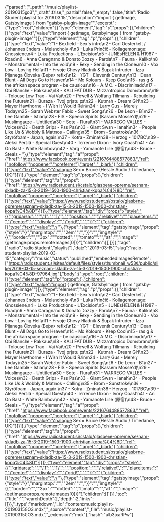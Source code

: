 {"parsed":{"_path":"/music/playlist-20190315go3","_draft":false,"_partial":false,"_empty":false,"title":"Radio Študent playlist for 2019.03.15","description":"import { getImage, GatsbyImage } from \"gatsby-plugin-image\"","excerpt":{"type":"root","children":[{"type":"element","tag":"p","props":{},"children":[{"type":"text","value":"import { getImage, GatsbyImage } from \"gatsby-plugin-image\""}]},{"type":"element","tag":"p","props":{},"children":[{"type":"text","value":"1 - Bexfield - Bex's intro\n2 - Carl Oesterhelt / Johannes Enders - Melancholy 4\n3 - Luka Prinčič - Kollagemontage: Gnossiene\n4 - Luka Productions - L'Excision\n5 - JUNEsHELEN & H1987 - Road\n6 - Anna Caragnano & Donato Dozzy - Parola\n7 - Fauna - Kaliko\n8 - Monstrumental - Into the void\n9 - Rexy - Sending in the Clones\n10 - Vox Low - Loving Hell\n11 - Hrvoje Chevy Hladnik & Šupak Intruder - Izza Pijanega Človeka (Бе́рия refix)\n12 - YGT - Eleventh Century\n13 - Dean Blunt - All Dogs Go to Heaven\n14 - Mo Kolours - Keep Cool\n15 - ras g & the afrikan space program - be causious\n16 - A.M.C. - Discriminado\n17 - Obi Blanche - Rakkaus\n18 - KALI FAT DUB - Mizzantropico Domobrano\n19 - Tolouse Low Trax - Vai Vai\n20 - Powell & Wolfang Tillmans - Rebuilding the Future\n21 - Buraza - Tvoj prjatu ps\n22 - Kutmah - Dream Girl\n23 - Mayer Hawthorne - I Wish It Would Rain\n24 - Larry Gus - Merely Today\n25 - Sarah Webster Fabio - Sweet Songs\n26 - De Leon - B1\n27 - Lee Gamble - Istian\n28 - FIS - Speech Spirits (Kassem Mosse'd)\n29 - Muslimgauze - Untitled\n30 - Sote - Plural\n31 - WARREGO VALLES - Voices\n32 - Death Grips - Pss Pss\n33 - Giant Swan - Ianah\n34 - People Like Us & Wobbly & Matmos - Calling\n35 - Brom - Sunstroke\n36 - Styröfoam - Japan, again.\n37 - Kotra - Zmina\n38 - Herzog - 1017BC\n39 - Aleksi Perälä - Special Guest\n40 - Terrence Dixon - Ivory Coast\n41 - An On Bast - White Rainbow\n42 - Varg - Yamanote Line (原宿)\n43 - Bruce - Steals - "},{"type":"element","tag":"a","props":{"href":"https://www.facebook.com/events/2216764488577863/","rel":["nofollow","noopener","noreferrer"],"target":"_blank"},"children":[{"type":"text","value":"Analogue Sex × Bruce (Hessle Audio / Timedance, UK)"}]}]},{"type":"element","tag":"p","props":{},"children":[{"type":"element","tag":"a","props":{"href":"https://www.radiostudent.si/ostalo/glasbene-opreme/seznam-skladb-za-15-3-2019-1500-1900-christian-kopa%C4%8D","rel":["nofollow","noopener","noreferrer"],"target":"_blank"},"children":[{"type":"text","value":"https://www.radiostudent.si/ostalo/glasbene-opreme/seznam-skladb-za-15-3-2019-1500-1900-christian-kopa%C4%8D"}]}]},{"type":"element","tag":"div","props":{"style":"{{","gridarea:":"","\"1":"","1\",":"","position:":"","\"relative\",":"","placeitems:":"","\"center\",":"","display:":"","\"grid\",":"","}}":""},"children":[{"type":"text","value":"\n  "},{"type":"element","tag":"gatsbyimage","props":{"style":"{{","margintop:":"","\"2em\"":"","}}":"","imgstyle":"{{","border:":"","\"3px":"","dotted":"","tomato\"":"","alt":"","image":"{getImage(props.remoteImages[0])}"},"children":[]}]}]},"tags":["radio","radio študent","playlist"],"date":"2019-03-15","slug":"radio-student-playlist-2019-03-15","category":"music","status":"published","embeddedImagesRemote":["https://radiostudent.si/sites/default/files/styles/thumbnail_w530/public/slike/2019-03-15-seznam-skladb-za-15-3-2019-1500-1900-christian-kopa%C4%8D-97964.jpg"],"body":{"type":"root","children":[{"type":"element","tag":"p","props":{},"children":[{"type":"text","value":"import { getImage, GatsbyImage } from \"gatsby-plugin-image\""}]},{"type":"element","tag":"p","props":{},"children":[{"type":"text","value":"1 - Bexfield - Bex's intro\n2 - Carl Oesterhelt / Johannes Enders - Melancholy 4\n3 - Luka Prinčič - Kollagemontage: Gnossiene\n4 - Luka Productions - L'Excision\n5 - JUNEsHELEN & H1987 - Road\n6 - Anna Caragnano & Donato Dozzy - Parola\n7 - Fauna - Kaliko\n8 - Monstrumental - Into the void\n9 - Rexy - Sending in the Clones\n10 - Vox Low - Loving Hell\n11 - Hrvoje Chevy Hladnik & Šupak Intruder - Izza Pijanega Človeka (Бе́рия refix)\n12 - YGT - Eleventh Century\n13 - Dean Blunt - All Dogs Go to Heaven\n14 - Mo Kolours - Keep Cool\n15 - ras g & the afrikan space program - be causious\n16 - A.M.C. - Discriminado\n17 - Obi Blanche - Rakkaus\n18 - KALI FAT DUB - Mizzantropico Domobrano\n19 - Tolouse Low Trax - Vai Vai\n20 - Powell & Wolfang Tillmans - Rebuilding the Future\n21 - Buraza - Tvoj prjatu ps\n22 - Kutmah - Dream Girl\n23 - Mayer Hawthorne - I Wish It Would Rain\n24 - Larry Gus - Merely Today\n25 - Sarah Webster Fabio - Sweet Songs\n26 - De Leon - B1\n27 - Lee Gamble - Istian\n28 - FIS - Speech Spirits (Kassem Mosse'd)\n29 - Muslimgauze - Untitled\n30 - Sote - Plural\n31 - WARREGO VALLES - Voices\n32 - Death Grips - Pss Pss\n33 - Giant Swan - Ianah\n34 - People Like Us & Wobbly & Matmos - Calling\n35 - Brom - Sunstroke\n36 - Styröfoam - Japan, again.\n37 - Kotra - Zmina\n38 - Herzog - 1017BC\n39 - Aleksi Perälä - Special Guest\n40 - Terrence Dixon - Ivory Coast\n41 - An On Bast - White Rainbow\n42 - Varg - Yamanote Line (原宿)\n43 - Bruce - Steals - "},{"type":"element","tag":"a","props":{"href":"https://www.facebook.com/events/2216764488577863/","rel":["nofollow","noopener","noreferrer"],"target":"_blank"},"children":[{"type":"text","value":"Analogue Sex × Bruce (Hessle Audio / Timedance, UK)"}]}]},{"type":"element","tag":"p","props":{},"children":[{"type":"element","tag":"a","props":{"href":"https://www.radiostudent.si/ostalo/glasbene-opreme/seznam-skladb-za-15-3-2019-1500-1900-christian-kopa%C4%8D","rel":["nofollow","noopener","noreferrer"],"target":"_blank"},"children":[{"type":"text","value":"https://www.radiostudent.si/ostalo/glasbene-opreme/seznam-skladb-za-15-3-2019-1500-1900-christian-kopa%C4%8D"}]}]},{"type":"element","tag":"div","props":{"style":"{{","gridarea:":"","\"1":"","1\",":"","position:":"","\"relative\",":"","placeitems:":"","\"center\",":"","display:":"","\"grid\",":"","}}":""},"children":[{"type":"text","value":"\n  "},{"type":"element","tag":"gatsbyimage","props":{"style":"{{","margintop:":"","\"2em\"":"","}}":"","imgstyle":"{{","border:":"","\"3px":"","dotted":"","tomato\"":"","alt":"","image":"{getImage(props.remoteImages[0])}"},"children":[]}]}],"toc":{"title":"","searchDepth":2,"depth":2,"links":[]}},"_type":"markdown","_id":"content:music:playlist-20190315GO3.mdx","_source":"content","_file":"music/playlist-20190315GO3.mdx","_extension":"mdx"},"hash":"utb3jxaRPw"}